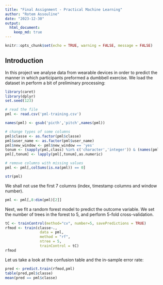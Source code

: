 ```yaml
---
title: "Final Assignment - Practical Machine Learning"
author: "Rotem Assouline"
date: "2023-12-30"
output:
  html_document:
    keep_md: true
---
```


```r
knitr::opts_chunk$set(echo = TRUE, warning = FALSE, message = FALSE)
```

## Introduction 

In this project we analyse data from wearable devices in order to predict the manner in which participants preformed a dumbbell exercise. We load the dataset in perform a bit of preliminary processing:

```r
library(caret)
library(dplyr)
set.seed(123)

# read the file
pml <- read.csv('pml-training.csv')

names(pml) <- gsub('picth','pitch',names(pml))

# change types of some columns
pml$classe <- as.factor(pml$classe) 
pml$user_name <- as.factor(pml$user_name)
pml$new_window <- pml$new_window == 'yes'
tonum <- (sapply(pml,class) %in% c('character','integer')) & (names(pml) != 'cvtd_timestamp')
pml[,tonum] <- lapply(pml[,tonum],as.numeric) 

# remove columns with missing values
pml <- pml[,colSums(is.na(pml)) == 0] 

str(pml)
```

We shall not use the first 7 columns (index, timestamp columns and window number).

```r
pml <- pml[,8:dim(pml)[2]]
```

Next, we fit a random forest model to predict the outcome variable. We set the number of trees in the forest to 5, and perform 5-fold cross-validation.

```r
tC <- trainControl(method="cv", number=5, savePredictions = TRUE)
rfmod <- train(classe~.,
                data = pml,
                method = "rf",
                ntree = 5,
                trainControl = tC)
rfmod
```

Let us take a look at the confusion table and the in-sample error rate:

```r
pred <- predict.train(rfmod,pml)
table(pred,pml$classe)
mean(pred == pml$classe)
```